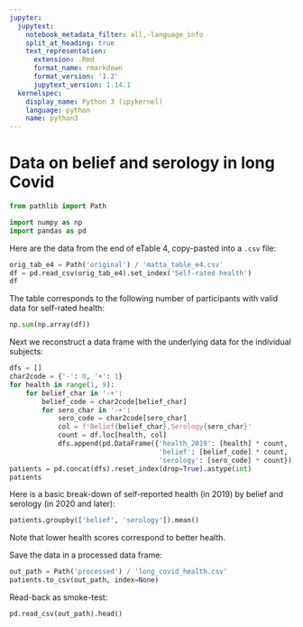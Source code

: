 ```yaml
---
jupyter:
  jupytext:
    notebook_metadata_filter: all,-language_info
    split_at_heading: true
    text_representation:
      extension: .Rmd
      format_name: rmarkdown
      format_version: '1.2'
      jupytext_version: 1.14.1
  kernelspec:
    display_name: Python 3 (ipykernel)
    language: python
    name: python3
---
```


# Data on belief and serology in long Covid

```python
from pathlib import Path

import numpy as np
import pandas as pd
```

Here are the data from the end of eTable 4, copy-pasted into a `.csv` file:

```python
orig_tab_e4 = Path('original') / 'matta_table_e4.csv'
df = pd.read_csv(orig_tab_e4).set_index('Self-rated health')
df
```

The table corresponds to the following number of participants with valid data
for self-rated health:

```python
np.sum(np.array(df))
```

Next we reconstruct a data frame with the underlying data for the individual
subjects:

```python
dfs = []
char2code = {'-': 0, '+': 1}
for health in range(1, 9):
    for belief_char in '-+':
        belief_code = char2code[belief_char]
        for sero_char in '-+':
            sero_code = char2code[sero_char]
            col = f'Belief{belief_char},Serology{sero_char}'
            count = df.loc[health, col]
            dfs.append(pd.DataFrame({'health_2019': [health] * count,
                                     'belief': [belief_code] * count,
                                     'serology': [sero_code] * count}))
patients = pd.concat(dfs).reset_index(drop=True).astype(int)
patients
```

Here is a basic break-down of self-reported health (in 2019) by belief and
serology (in 2020 and later):

```python
patients.groupby(['belief', 'serology']).mean()
```

Note that lower health scores correspond to better health.

Save the data in a processed data frame:

```python
out_path = Path('processed') / 'long_covid_health.csv'
patients.to_csv(out_path, index=None)
```

Read-back as smoke-test:

```python
pd.read_csv(out_path).head()
```